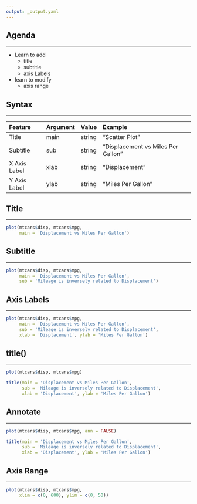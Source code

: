 ```yaml
---
output: _output.yaml 
---
```


## {data-background="thankyou.png"}

## Agenda

<hr>

- Learn to add
    - title
    - subtitle
    - axis Labels

- learn to modify
    - axis range

## Syntax

<hr>

|Feature|Argument|Value|Example|
|:-------|:--------|:-----|:-------|
|Title  |main    |string|"Scatter Plot"|
|Subtitle  |sub    |string|"Displacement vs Miles Per Gallon"|
|X Axis Label  |xlab    |string|"Displacement"|
|Y Axis Label  |ylab    |string|"Miles Per Gallon"|


## Title

<hr>

```r
plot(mtcars$disp, mtcars$mpg, 
     main = 'Displacement vs Miles Per Gallon')
```

## Subtitle

<hr>

```r
plot(mtcars$disp, mtcars$mpg, 
     main = 'Displacement vs Miles Per Gallon',
     sub = 'Mileage is inversely related to Displacement')
```

## Axis Labels

<hr>

```r
plot(mtcars$disp, mtcars$mpg, 
     main = 'Displacement vs Miles Per Gallon',
     sub = 'Mileage is inversely related to Displacement',
     xlab = 'Displacement', ylab = 'Miles Per Gallon')
```

## title()

<hr>

```r
plot(mtcars$disp, mtcars$mpg) 

title(main = 'Displacement vs Miles Per Gallon',
      sub = 'Mileage is inversely related to Displacement',
      xlab = 'Displacement', ylab = 'Miles Per Gallon')
```

## Annotate

<hr>

```r
plot(mtcars$disp, mtcars$mpg, ann = FALSE) 

title(main = 'Displacement vs Miles Per Gallon',
      sub = 'Mileage is inversely related to Displacement',
      xlab = 'Displacement', ylab = 'Miles Per Gallon')
```

## Axis Range

<hr>

```r
plot(mtcars$disp, mtcars$mpg, 
     xlim = c(0, 600), ylim = c(0, 50))
```

## {data-background="thankyou.png"}

<!-- To do: -->
<!--   - add intro slide -->
<!--   - change syntax image -->
  